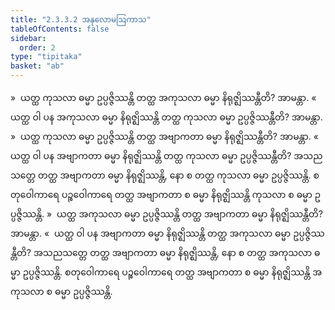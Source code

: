 ```yaml
---
title: "2.3.3.2 အနုလောမဩကာသ"
tableOfContents: false
sidebar:
  order: 2
type: "tipitaka"
basket: "ab"
---
```



<DynamicBreadcrumb />

<Division number="189">

<Paragraph number="797">
»  ယတ္ထ ကုသလာ ဓမ္မာ ဥပ္ပဇ္ဇိဿန္တိ တတ္ထ အကုသလာ ဓမ္မာ နိရုဇ္ဈိဿန္တီတိ? အာမန္တာ.
</Paragraph>

<Paragraph number="798">
«  ယတ္ထ ဝါ ပန အကုသလာ ဓမ္မာ နိရုဇ္ဈိဿန္တိ တတ္ထ ကုသလာ ဓမ္မာ ဥပ္ပဇ္ဇိဿန္တီတိ? အာမန္တာ.
</Paragraph>

<Paragraph number="799">
»  ယတ္ထ ကုသလာ ဓမ္မာ ဥပ္ပဇ္ဇိဿန္တိ တတ္ထ အဗျာကတာ ဓမ္မာ နိရုဇ္ဈိဿန္တီတိ? အာမန္တာ.
</Paragraph>

<Paragraph number="800">
«  ယတ္ထ ဝါ ပန အဗျာကတာ ဓမ္မာ နိရုဇ္ဈိဿန္တိ တတ္ထ ကုသလာ ဓမ္မာ ဥပ္ပဇ္ဇိဿန္တီတိ?
</Paragraph>

<Paragraph number="801">
အသညသတ္တေ တတ္ထ အဗျာကတာ ဓမ္မာ နိရုဇ္ဈိဿန္တိ, နော စ တတ္ထ ကုသလာ ဓမ္မာ ဥပ္ပဇ္ဇိဿန္တိ. စတုဝေါကာရေ ပဉ္စဝေါကာရေ တတ္ထ အဗျာကတာ စ ဓမ္မာ နိရုဇ္ဈိဿန္တိ ကုသလာ စ ဓမ္မာ ဥပ္ပဇ္ဇိဿန္တိ.
</Paragraph>

</Division>
<Division number="190">

<Paragraph number="802">
»  ယတ္ထ အကုသလာ ဓမ္မာ ဥပ္ပဇ္ဇိဿန္တိ တတ္ထ အဗျာကတာ ဓမ္မာ နိရုဇ္ဈိဿန္တီတိ? အာမန္တာ.
</Paragraph>

<Paragraph number="803">
«  ယတ္ထ ဝါ ပန အဗျာကတာ ဓမ္မာ နိရုဇ္ဈိဿန္တိ တတ္ထ အကုသလာ ဓမ္မာ ဥပ္ပဇ္ဇိဿန္တီတိ?
</Paragraph>

<Paragraph number="804">
အသညသတ္တေ တတ္ထ အဗျာကတာ ဓမ္မာ နိရုဇ္ဈိဿန္တိ, နော စ တတ္ထ အကုသလာ ဓမ္မာ ဥပ္ပဇ္ဇိဿန္တိ. စတုဝေါကာရေ ပဉ္စဝေါကာရေ တတ္ထ အဗျာကတာ စ ဓမ္မာ နိရုဇ္ဈိဿန္တိ အကုသလာ စ ဓမ္မာ ဥပ္ပဇ္ဇိဿန္တိ.
</Paragraph>
</Division>
